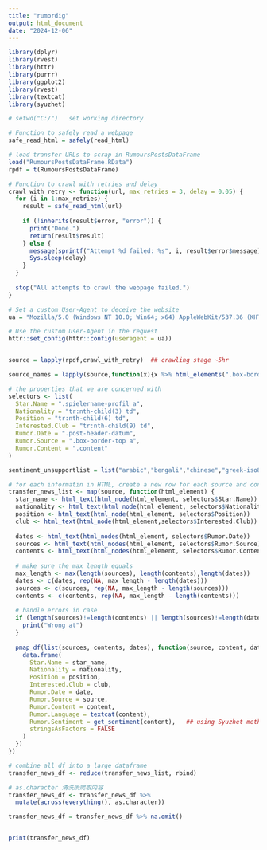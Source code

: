 ---
title: "rumordig"
output: html_document
date: "2024-12-06"
---

```{R}
library(dplyr)
library(rvest)
library(httr)
library(purrr)
library(ggplot2)
library(rvest)
library(textcat)
library(syuzhet)

# setwd("C:/")   set working directory
```
```{R}
# Function to safely read a webpage
safe_read_html = safely(read_html)

# load transfer URLs to scrap in RumoursPostsDataFrame
load("RumoursPostsDataFrame.RData")
rpdf = t(RumoursPostsDataFrame)
```
```{R}
# Function to crawl with retries and delay
crawl_with_retry <- function(url, max_retries = 3, delay = 0.05) {
  for (i in 1:max_retries) {
    result = safe_read_html(url)
    
    if (!inherits(result$error, "error")) {
      print("Done.")
      return(result$result)
    } else {
      message(sprintf("Attempt %d failed: %s", i, result$error$message))
      Sys.sleep(delay)
    }
  }
  
  stop("All attempts to crawl the webpage failed.")
}

# Set a custom User-Agent to deceive the website
ua = "Mozilla/5.0 (Windows NT 10.0; Win64; x64) AppleWebKit/537.36 (KHTML, like Gecko) Chrome/58.0.3029.110 Safari/537.3"

# Use the custom User-Agent in the request
httr::set_config(httr::config(useragent = ua))


source = lapply(rpdf,crawl_with_retry)  ## crawling stage ~5hr

source_names = lapply(source,function(x){x %>% html_elements(".box-border-top a") %>% html_text2()})
```

```{R}
# the properties that we are concerned with
selectors <- list(
  Star.Name = ".spielername-profil a",
  Nationality = "tr:nth-child(3) td",
  Position = "tr:nth-child(6) td",
  Interested.Club = "tr:nth-child(9) td",
  Rumor.Date = ".post-header-datum",
  Rumor.Source = ".box-border-top a",
  Rumor.Content = ".content"
)

sentiment_unsupportlist = list("arabic","bengali","chinese","greek-iso8859-7","hindi","japanese","marathi","persian","russian-iso8859_5","russian-koi8_r","russian-windows1251","sanskrit","tamil","tahi","ukranian","urdu","yiddish")

# for each informatin in HTML, create a new row for each source and content
transfer_news_list <- map(source, function(html_element) {
  star_name <- html_text(html_node(html_element, selectors$Star.Name))
  nationality <- html_text(html_node(html_element, selectors$Nationality))
  position <- html_text(html_node(html_element, selectors$Position))
  club <- html_text(html_node(html_element,selectors$Interested.Club))
  
  dates <- html_text(html_nodes(html_element, selectors$Rumor.Date))
  sources <- html_text(html_nodes(html_element, selectors$Rumor.Source))
  contents <- html_text(html_nodes(html_element, selectors$Rumor.Content))
  
  # make sure the max length equals
  max_length <- max(length(sources), length(contents),length(dates))
  dates <- c(dates, rep(NA, max_length - length(dates)))
  sources <- c(sources, rep(NA, max_length - length(sources)))
  contents <- c(contents, rep(NA, max_length - length(contents)))
  
  # handle errors in case
  if (length(sources)!=length(contents) || length(sources)!=length(dates)){
    print("Wrong at")
  }
  
  pmap_df(list(sources, contents, dates), function(source, content, date) {
    data.frame(
      Star.Name = star_name,
      Nationality = nationality,
      Position = position,
      Interested.Club = club,
      Rumor.Date = date,
      Rumor.Source = source,
      Rumor.Content = content,
      Rumor.Language = textcat(content),
      Rumor.Sentiment = get_sentiment(content),   ## using Syuzhet method, which later has not been adopted. Changed into GPT 3.5
      stringsAsFactors = FALSE
    )
  })
})

# combine all df into a large dataframe
transfer_news_df <- reduce(transfer_news_list, rbind)

# as.character 清洗所爬取内容
transfer_news_df <- transfer_news_df %>%
  mutate(across(everything(), as.character))

```
```{R}
transfer_news_df = transfer_news_df %>% na.omit()


print(transfer_news_df)
```
